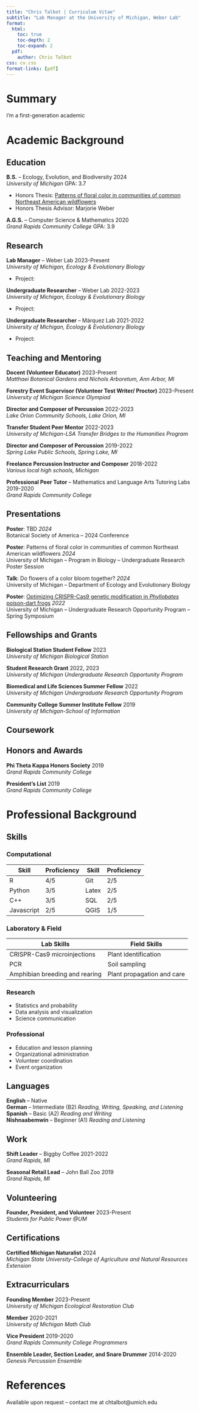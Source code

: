 ```yaml
---
title: "Chris Talbot | Curriculum Vitae"
subtitle: "Lab Manager at the University of Michigan, Weber Lab"
format:
  html:
    toc: true
    toc-depth: 2
    toc-expand: 2
  pdf:
    author: Chris Talbot
css: cv.css
format-links: [pdf]
---
```


# Summary

I'm a first-generation academic

# Academic Background

## Education

**B.S.** -- Ecology, Evolution, and Biodiversity [2024]{.cvdate} <br> 
*University of Michigan* [GPA: 3.7]{.cvgpa}

- Honors Thesis: [Patterns of floral color in communities of common Northeast American wildflowers](files/honors_thesis.pdf)
- Honors Thesis Advisor: Marjorie Weber

**A.G.S.** -- Computer Science & Mathematics [2020]{.cvdate} <br> 
*Grand Rapids Community College* [GPA: 3.9]{.cvgpa}

## Research

**Lab Manager** -- Weber Lab [2023-Present]{.cvdate} <br>
*University of Michigan, Ecology & Evolutionary Biology* <br>

- Project:

**Undergraduate Researcher** -- Weber Lab [2022-2023]{.cvdate} <br>
*University of Michigan, Ecology & Evolutionary Biology* <br>

- Project:

**Undergraduate Researcher** -- Márquez Lab [2021-2022]{.cvdate} <br>
*University of Michigan, Ecology & Evolutionary Biology* <br>

- Project:

## Teaching and Mentoring

**Docent (Volunteer Educator)** [2023-Present]{.cvdate} <br>
*Matthaei Botanical Gardens and Nichols Arboretum, Ann Arbor, MI* <br>

**Forestry Event Supervisor (Volunteer Test Writer/ Proctor)** [2023-Present]{.cvdate} <br>
*University of Michigan Science Olympiad* <br>

**Director and Composer of Percussion** [2022-2023]{.cvdate} <br>
*Lake Orion Community Schools, Lake Orion, MI* <br>

**Transfer Student Peer Mentor** [2022-2023]{.cvdate} <br>
*University of Michigan-LSA Transfer Bridges to the Humanities Program* <br>

**Director and Composer of Percussion** [2019-2022]{.cvdate} <br>
*Spring Lake Public Schools, Spring Lake, MI* <br>

**Freelance Percussion Instructor and Composer** [2018-2022]{.cvdate} <br>
*Various local high schools, Michigan* <br>

**Professional Peer Tutor** -- Mathematics and Language Arts Tutoring Labs [2019-2020]{.cvdate} <br>
*Grand Rapids Community College* <br>

## Presentations

**Poster**: TBD [*2024*]{.cvdate} <br>
[Botanical Society of America -- 2024 Conference]{.small} 

**Poster**: Patterns of floral color in communities of common Northeast American wildflowers 
 [*2024*]{.cvdate} <br>
[University of Michigan -- Program in Biology -- Undergraduate Research Poster Session]{.small}

**Talk**: Do flowers of a color bloom together? [*2024*]{.cvdate} <br>
[University of Michigan -- Department of Ecology and Evolutionary Biology]{.small}

**Poster**: [Optimizing CRISPR-Cas9 genetic modification in *Phyllobates* poison-dart frogs](files/pres/poster_22apr22.pdf) [*2022*]{.cvdate} <br>
[University of Michigan -- Undergraduate Research Opportunity Program -- Spring Symposium]{.small}
    
## Fellowships and Grants

**Biological Station Student Fellow** [2023]{.cvdate} <br>
*University of Michigan Biological Station* <br>

**Student Research Grant** [2022, 2023]{.cvdate} <br>
*University of Michigan Undergraduate Research Opportunity Program* <br>

**Biomedical and Life Sciences Summer Fellow** [2022]{.cvdate} <br>
*University of Michigan Undergraduate Research Opportunity Program* <br>

**Community College Summer Institute Fellow** [2019]{.cvdate} <br>
*University of Michigan-School of Information* <br>

## Coursework

## Honors and Awards

**Phi Theta Kappa Honors Society** [2019]{.cvdate} <br>
*Grand Rapids Community College* <br>

**President's List** [2019]{.cvdate} <br>
*Grand Rapids Community College* <br>

# Professional Background

## Skills

### Computational

| Skill | Proficiency | Skill | Proficiency|
| ------- | --- | ------- | --- |
| R | 4/5 | Git | 2/5 |
| Python | 3/5 | Latex | 2/5 |
| C++ | 3/5 | SQL | 2/5 |
| Javascript | 2/5 | QGIS | 1/5 |

### Laboratory & Field

| Lab Skills | Field Skills |
| ---- | ---- |
| CRISPR-Cas9 microinjections | Plant identification |
| PCR | Soil sampling |
| Amphibian breeding and rearing | Plant propagation and care |

### Research

- Statistics and probability
- Data analysis and visualization
- Science communication

### Professional

- Education and lesson planning
- Organizational administration
- Volunteer coordination
- Event organization

## Languages

**English** -- Native <br>
**German** -- Intermediate (B2) *Reading, Writing, Speaking, and Listening* <br>
**Spanish** -- Basic (A2) *Reading and Writing* <br>
**Nishnaabemwin** -- Beginner (A1) *Reading and Listening* <br>

## Work

**Shift Leader** -- Biggby Coffee [2021-2022]{.cvdate} <br>
*Grand Rapids, MI* <br>

**Seasonal Retail Lead** -- John Ball Zoo [2019]{.cvdate} <br>
*Grand Rapids, MI* <br>

## Volunteering

**Founder, President, and Volunteer** [2023-Present]{.cvdate} <br>
*Students for Public Power @UM* <br>

## Certifications

**Certified Michigan Naturalist** [2024]{.cvdate} <br>
*Michigan State University-College of Agriculture and Natural Resources Extension* <br>

## Extracurriculars

**Founding Member** [2023-Present]{.cvdate} <br>
*University of Michigan Ecological Restoration Club* <br>

**Member** [2020-2021]{.cvdate} <br>
*University of Michigan Math Club* <br>

**Vice President** [2019-2020]{.cvdate} <br>
*Grand Rapids Community College Programmers* <br>

**Ensemble Leader, Section Leader, and Snare Drummer** [2014-2020]{.cvdate} <br>
*Genesis Percussion Ensemble* <br>
    
# References

Available upon request -- contact me at chtalbot@umich.edu
